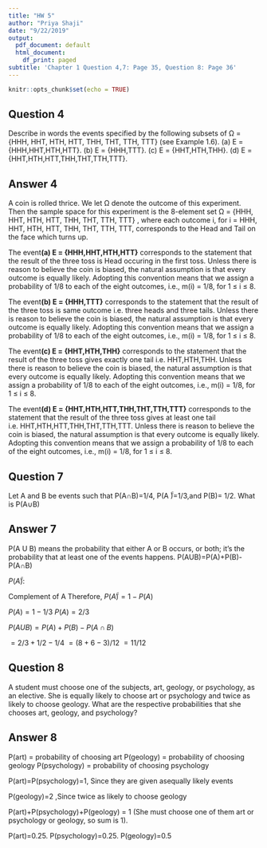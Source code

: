 ```yaml
---
title: "HW 5"
author: "Priya Shaji"
date: "9/22/2019"
output:
  pdf_document: default
  html_document:
    df_print: paged
subtitle: 'Chapter 1 Question 4,7: Page 35, Question 8: Page 36'
---
```


```r
knitr::opts_chunk$set(echo = TRUE)
```

## Question 4


Describe in words the events specified by the following subsets of
Ω = {HHH, HHT, HTH, HTT, THH, THT, TTH, TTT}
(see Example 1.6).
(a) E = {HHH,HHT,HTH,HTT}. 
(b) E = {HHH,TTT}.
(c) E = {HHT,HTH,THH}.
(d) E = {HHT,HTH,HTT,THH,THT,TTH,TTT}.


## Answer 4

A coin is rolled thrice. We let Ω denote the outcome of this experiment. Then the sample space for this experiment is the 8-element set
Ω = {HHH, HHT, HTH, HTT, THH, THT, TTH, TTT} ,
where each outcome i, for i = HHH, HHT, HTH, HTT, THH, THT, TTH, TTT, corresponds to the Head and Tail on the
face which turns up. 

The event<strong>(a) E = {HHH,HHT,HTH,HTT}</strong>
corresponds to the statement that the result of the three toss is Head occuring in the first toss. Unless there is reason to believe the coin is biased, the natural assumption is that every outcome is equally likely. Adopting this convention means that we assign a probability of 1/8 to each of the eight outcomes, i.e., m(i) = 1/8, for 1 ≤ i ≤ 8.



The event<strong>(b) E = {HHH,TTT}</strong>
corresponds to the statement that the result of the three toss is same outcome i.e. three heads and three tails. Unless there is reason to believe the coin is biased, the natural assumption is that every outcome is equally likely. Adopting this convention means that we assign a probability of 1/8 to each of the eight outcomes, i.e., m(i) = 1/8, for 1 ≤ i ≤ 8.


The event<strong>(c) E = {HHT,HTH,THH}</strong>
corresponds to the statement that the result of the three toss gives exactly one tail i.e. HHT,HTH,THH. Unless there is reason to believe the coin is biased, the natural assumption is that every outcome is equally likely. Adopting this convention means that we assign a probability of 1/8 to each of the eight outcomes, i.e., m(i) = 1/8, for 1 ≤ i ≤ 8.

The event<strong>(d) E = {HHT,HTH,HTT,THH,THT,TTH,TTT}</strong>
corresponds to the statement that the result of the three toss gives at least one tail i.e. HHT,HTH,HTT,THH,THT,TTH,TTT. Unless there is reason to believe the coin is biased, the natural assumption is that every outcome is equally likely. Adopting this convention means that we assign a probability of 1/8 to each of the eight outcomes, i.e., m(i) = 1/8, for 1 ≤ i ≤ 8.


## Question 7

Let A and B be events such that P(A∩B)=1/4, P(A ̃̃)=1/3,and P(B)= 1/2. What is P(A∪B)

## Answer 7

P(A U B) means the probability that either A or B occurs, or both; it's the probability that at least one of the events happens. P(AUB)=P(A)+P(B)-P(A∩B)

$P(A ̃̃):$

Complement of A
Therefore,
$P(A ̃̃)=1-P(A)$

$P(A)=1-1/3$
$P(A)=2/3$

$P(AUB)=P(A)+P(B)-P(A∩B)$

$= 2/3+1/2-1/4$
$=(8+6-3)/12$
$=11/12$

## Question 8

A student must choose one of the subjects, art, geology, or psychology, as an elective. She is equally likely to choose art or psychology and twice as likely to choose geology. What are the respective probabilities that she chooses art, geology, and psychology?

## Answer 8

P(art) = probability of choosing art
P(geology) = probability of choosing geology
P(psychology) = probability of choosing psychology

P(art)=P(psychology)=1, Since they are given asequally likely events

P(geology)=2 ,Since twice as likely to choose geology

P(art)+P(psychology)+P(geology) = 1 (She must choose one of them art or psychology or geology, so sum is 1).

P(art)=0.25. P(psychology)=0.25. P(geology)=0.5 


